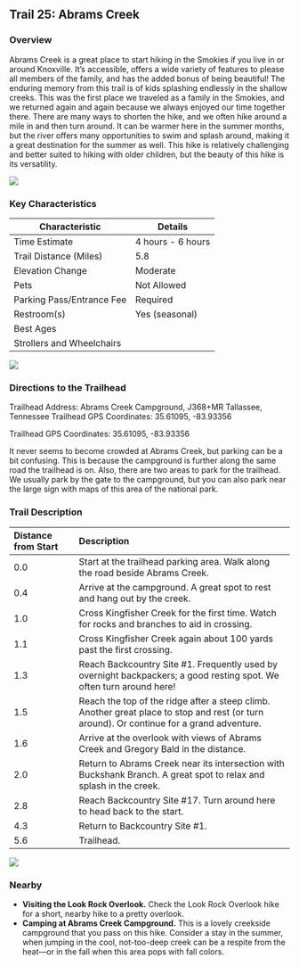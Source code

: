 ## Trail 25: Abrams Creek

### Overview

Abrams Creek is a great place to start hiking in the Smokies if you live in or around Knoxville. It's accessible, offers a wide variety of features to please all members of the family, and has the added bonus of being beautiful! The enduring memory from this trail is of kids splashing endlessly in the shallow creeks. This was the first place we traveled as a family in the Smokies, and we returned again and again because we always enjoyed our time together there. There are many ways to shorten the hike, and we often hike around a mile in and then turn around. It can be warmer here in the summer months, but the river offers many opportunities to swim and splash around, making it a great destination for the summer as well. This hike is relatively challenging and better suited to hiking with older children, but the beauty of this hike is its versatility.

![](img/trail-25-figure-01.jpg)

### Key Characteristics

| **Characteristic**        | **Details**       |
|---------------------------|-------------------|
| Time Estimate             | 4 hours - 6 hours |
| Trail Distance (Miles)    | 5.8               |
| Elevation Change          | Moderate          |
| Pets                      | Not Allowed       |
| Parking Pass/Entrance Fee | Required          |
| Restroom(s)               | Yes (seasonal)    |
| Best Ages                 |                   |
| Strollers and Wheelchairs |                   |

![](maps/trail-25-map.jpeg)

### Directions to the Trailhead

Trailhead Address: Abrams Creek Campground, J368+MR Tallassee, Tennessee Trailhead GPS Coordinates: 35.61095, -83.93356

Trailhead GPS Coordinates: 35.61095, -83.93356

It never seems to become crowded at Abrams Creek, but parking can be a bit confusing. This is because the campground is further along the same road the trailhead is on. Also, there are two areas to park for the trailhead. We usually park by the gate to the campground, but you can also park near the large sign with maps of this area of the national park.

### Trail Description

| Distance from Start | Description                                                                                                                               |
|:----------------|:------------------------------------------------------|
| 0.0                 | Start at the trailhead parking area. Walk along the road beside Abrams Creek.                                                             |
| 0.4                 | Arrive at the campground. A great spot to rest and hang out by the creek.                                                                 |
| 1.0                 | Cross Kingfisher Creek for the first time. Watch for rocks and branches to aid in crossing.                                               |
| 1.1                 | Cross Kingfisher Creek again about 100 yards past the first crossing.                                                                     |
| 1.3                 | Reach Backcountry Site #1. Frequently used by overnight backpackers; a good resting spot. We often turn around here!                      |
| 1.5                 | Reach the top of the ridge after a steep climb. Another great place to stop and rest (or turn around). Or continue for a grand adventure. |
| 1.6                 | Arrive at the overlook with views of Abrams Creek and Gregory Bald in the distance.                                                       |
| 2.0                 | Return to Abrams Creek near its intersection with Buckshank Branch. A great spot to relax and splash in the creek.                        |
| 2.8                 | Reach Backcountry Site #17. Turn around here to head back to the start.                                                                   |
| 4.3                 | Return to Backcountry Site #1.                                                                                                            |
| 5.6                 | Trailhead.                                                                                                                                |

![](img/trail-25-figure-02.jpg)

### Nearby

-   **Visiting the Look Rock Overlook.** Check the Look Rock Overlook hike for a short, nearby hike to a pretty overlook.
-   **Camping at Abrams Creek Campground.** This is a lovely creekside campground that you pass on this hike. Consider a stay in the summer, when jumping in the cool, not-too-deep creek can be a respite from the heat---or in the fall when this area pops with fall colors.
